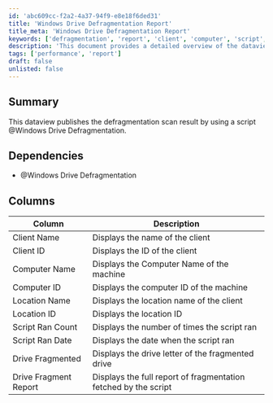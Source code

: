 ```yaml
---
id: 'abc609cc-f2a2-4a37-94f9-e8e18f6ded31'
title: 'Windows Drive Defragmentation Report'
title_meta: 'Windows Drive Defragmentation Report'
keywords: ['defragmentation', 'report', 'client', 'computer', 'script', 'location', 'drive']
description: 'This document provides a detailed overview of the dataview that publishes the defragmentation scan results using a specific script. It outlines the dependencies, the columns included in the report, and the information displayed for each client and computer.'
tags: ['performance', 'report']
draft: false
unlisted: false
---
```

## Summary

This dataview publishes the defragmentation scan result by using a script @Windows Drive Defragmentation.

## Dependencies

- @Windows Drive Defragmentation

## Columns

| Column                | Description                                             |
|----------------------|---------------------------------------------------------|
| Client Name          | Displays the name of the client                         |
| Client ID            | Displays the ID of the client                           |
| Computer Name        | Displays the Computer Name of the machine               |
| Computer ID          | Displays the computer ID of the machine                 |
| Location Name        | Displays the location name of the client                |
| Location ID          | Displays the location ID                                 |
| Script Ran Count     | Displays the number of times the script ran             |
| Script Ran Date      | Displays the date when the script ran                   |
| Drive Fragmented     | Displays the drive letter of the fragmented drive       |
| Drive Fragment Report | Displays the full report of fragmentation fetched by the script |














